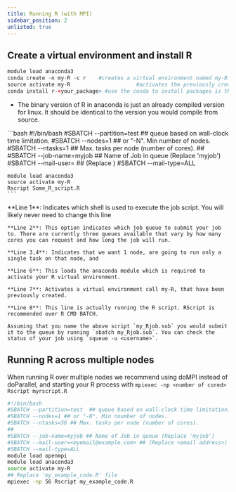```yaml
---
title: Running R (with MPI)
sidebar_position: 2
unlisted: true
---
```



## Create a virtual environment and install R 

```R
module load anaconda3
conda create -n my-R -c r    #creates a virtual environment named my-R and installs R with some common packages
source activate my-R                     #activates the previously created virtual environment with R installed
conda install r-<your_package> #use the conda to install packages is the recommended way, but look up any packages to see if there is any specific channel that they must use. please see https://anaconda.org/search

```

- The binary version of R in anaconda is just an already compiled version for linux. It should be identical to the version you would compile from source.


<Tabs>
  
  <TabItem value="Serial R SLURM Script" label="Serial R SLURM Script" default>
    ```bash
    #!/bin/bash
    #SBATCH --partition=test  ## queue based on wall-clock time limitation.
    #SBATCH --nodes=1 ## or "-N". Min number of nodes.
    #SBATCH --ntasks=1 ## Max. tasks per node (number of cores).
    ##
    #SBATCH --job-name=myjob ## Name of Job in queue (Replace 'myjob')
    #SBATCH --mail-user=<myemail@ucmerced.edu> ## (Replace <email address>)
    #SBATCH --mail-type=ALL

    module load anaconda3
    source activate my-R
    Rscript Some_R_script.R
    ```

  
  </TabItem>
  
  <TabItem value="Explanation" label="Slurm Script Explanation">
  **Line 1**: Indicates which shell is used to execute the job script. You will likely never need to change this line

    **Line 2**: This option indicates which job queue to submit your job to. There are currently three queues available that vary by how many cores you can request and how long the job will run.

    **Line 3,4**: Indicates that we want 1 node, are going to run only a single task on that node, and

    **Line 6**: This loads the anaconda module which is required to activate your R virtual environment.

    **Line 7**: Activates a virtual environment call my-R, that have been previously created.

    **Line 8**: This line is actually running the R script. RScript is recommended over R CMD BATCH.

    Assuming that you name the above script `my_Rjob.sub` you would submit it to the queue by running `sbatch my_Rjob.sub`. You can check the status of your job using `squeue -u <username>`.
  

  </TabItem>

 
</Tabs>

## Running R across multiple nodes 

When running R over multiple nodes we recommend using doMPI instead of doParallel, and starting your R process with `mpiexec -np <number of cored> Rscript myrscript.R`

```bash
#!/bin/bash
#SBATCH --partition=test  ## queue based on wall-clock time limitation.
#SBATCH --nodes=1 ## or "-N". Min noumber of nodes.
#SBATCH --ntasks=56 ## Max. tasks per node (number of cores).
##
#SBATCH --job-name=myjob ## Name of Job in queue (Replace 'myjob')
#SBATCH --mail-user=<myemail@example.com> ## (Replace <email address>)
#SBATCH --mail-type=ALL
module load openmpi 
module load anaconda3
source activate my-R
## Replace 'my_example_code.R' file
mpiexec -np 56 Rscript my_example_code.R
```

